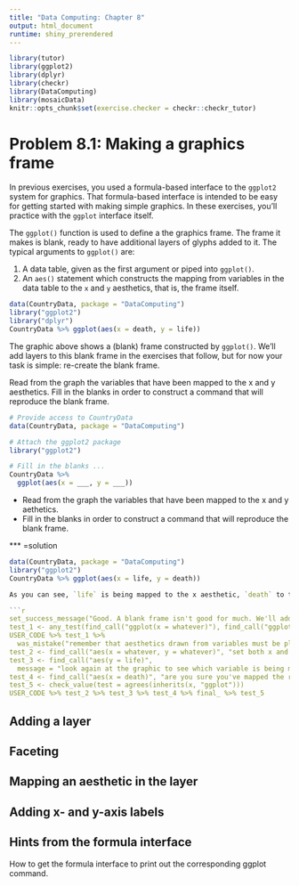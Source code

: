 ```yaml
---
title: "Data Computing: Chapter 8"
output: html_document
runtime: shiny_prerendered
---
```


```r
library(tutor)
library(ggplot2)
library(dplyr)
library(checkr)
library(DataComputing)
library(mosaicData)
knitr::opts_chunk$set(exercise.checker = checkr::checkr_tutor)
```

# Problem 8.1: Making a graphics frame

In previous exercises, you used a formula-based interface to the `ggplot2` system for graphics. That formula-based interface is intended to be easy for getting started with making simple graphics. In these exercises, you'll practice with the `ggplot` interface itself.

The `ggplot()` function is used to define a the graphics frame. The frame it makes is blank, ready to have additional layers of glyphs added to it. The typical arguments to `ggplot()` are:

1. A data table, given as the first argument or piped into `ggplot()`.
2. An `aes()` statement which constructs the mapping from variables in the data table to the `x` and `y` aesthetics, that is, the frame itself.


```r
data(CountryData, package = "DataComputing")
library("ggplot2")
library("dplyr")
CountryData %>% ggplot(aes(x = death, y = life))
```

The graphic above shows a (blank) frame constructed by `ggplot()`. We'll add layers to this blank frame in the exercises that follow, but for now your task is simple: re-create the blank frame.

Read from the graph the variables that have been mapped to the x and y aesthetics.
Fill in the blanks in order to construct a command that will reproduce the blank frame.

```r
# Provide access to CountryData
data(CountryData, package = "DataComputing")

# Attach the ggplot2 package
library("ggplot2")

# Fill in the blanks ...
CountryData %>%
  ggplot(aes(x = ___, y = ___))
```

- Read from the graph the variables that have been mapped to the x and y aethetics.
- Fill in the blanks in order to construct a command that will reproduce the blank frame.

*** =solution
```r
data(CountryData, package = "DataComputing")
library("ggplot2")
CountryData %>% ggplot(aes(x = life, y = death))
```

```r
As you can see, `life` is being mapped to the x aesthetic, `death` to the y aesthetic. It will seem a bit odd at first, but remember to use `aes()` as a function, given as an argument to `ggplot()`, and map the aesthetics by giving appropriate arguments to `aes()`.

```r
set_success_message("Good. A blank frame isn't good for much. We'll add glyphs, labels, and such in the exercises that follow.")
test_1 <- any_test(find_call("ggplot(x = whatever)"), find_call("ggplot(y = whatever)"))
USER_CODE %>% test_1 %>% 
  was_mistake("remember that aesthetics drawn from variables must be placed as arguments to the `aes()` function, which itself will be an argument to `ggplot()`. ")
test_2 <- find_call("aes(x = whatever, y = whatever)", "set both x and y aesthetics within a call to `aes()`.")
test_3 <- find_call("aes(y = life)", 
  message = "look again at the graphic to see which variable is being mapped to the y axis.")
test_4 <- find_call("aes(x = death)", "are you sure you've mapped the right variable to the x axis?")
test_5 <- check_value(test = agrees(inherits(x, "ggplot")))
USER_CODE %>% test_2 %>% test_3 %>% test_4 %>% final_ %>% test_5
```

## Adding a layer

## Faceting

## Mapping an aesthetic in the layer

## Adding x- and y-axis labels


## Hints from the formula interface

How to get the formula interface to print out the corresponding ggplot command.

